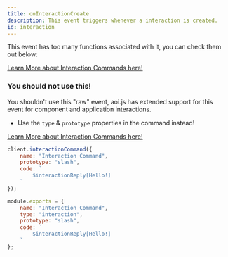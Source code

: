 ```yaml
---
title: onInteractionCreate
description: This event triggers whenever a interaction is created.
id: interaction
---
```



<Aside title="Functions">

This event has too many functions associated with it, you can check them out below:

[Learn More about Interaction Commands here!](/guides/application/commands/)

</Aside>

<Aside type="danger">

### You should not use this!

You shouldn't use this "raw" event, aoi.js has extended support for this event for component and application interactions.

- Use the `type` & `prototype` properties in the command instead!

[Learn More about Interaction Commands here!](/guides/application/commands/)

</Aside>

<Example>

<div slot="default">

```js
client.interactionCommand({
    name: "Interaction Command",
    prototype: "slash",
    code: `
        $interactionReply[Hello!]
    `
});
```

</div>

<div slot="handler">

```js
module.exports = {
    name: "Interaction Command",
    type: "interaction",
    prototype: "slash",
    code: `
        $interactionReply[Hello!]
    `
};
```

</div>

</Example>